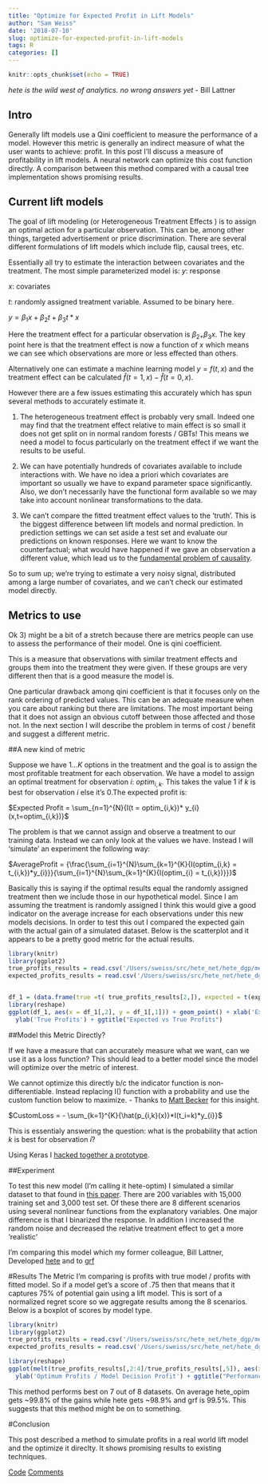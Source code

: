 ```yaml
---
title: "Optimize for Expected Profit in Lift Models"
author: "Sam Weiss"
date: '2018-07-10'
slug: optimize-for-expected-profit-in-lift-models
tags: R
categories: []
---
```

```r
knitr::opts_chunk$set(echo = TRUE)
```

*hete is the wild west of analytics.
no wrong answers yet* - Bill Lattner


## Intro

Generally lift models use a Qini coefficient to measure the performance of a model. However this metric is generally an indirect measure of what the user wants to achieve: profit. In this post I'll discuss a measure of profitability  in lift models. A neural network can optimize this cost function directly. A comparison between this method compared with a causal tree implementation shows promising results. 


## Current lift models
The goal of lift modeling  (or Heterogeneous Treatment Effects ) is to assign an optimal action for a particular observation. This can be, among other things, targeted advertisement or price discrimination. There are several different formulations of lift models which include flip, causal trees, etc. 

Essentially all try to estimate the interaction between covariates and the treatment. The most simple parameterized model is: 
$y$: response

$x$: covariates

$t$: randomly assigned treatment variable. Assumed to be binary here. 

$y = \beta_{1}x + \beta_{2}t+ \beta_{3}t*x$

Here the treatment effect for a particular observation is $\beta_{2+} \beta_{3}x$. The key point here is that the treatment effect is now a function of $x$ which means we can see which observations are more or less effected than others.

Alternatively one can estimate a machine learning model $y = f(t,x)$ and the treatment effect can be calculated $\hat{f}(t=1,x) - \hat{f}(t=0,x)$. 

However there are a few issues estimating this accurately which has spun several methods to accurately estimate it. 


1) The heterogeneous treatment effect is probably very small. Indeed one may find that the treatment effect relative to main effect is so small it does not get split on in normal random forests / GBTs! This means we need a model to focus particularly on the treatment effect if we want the results to be useful.


2) We can have potentially hundreds of covariates available to include interactions with. We have no idea a priori which covariates are important so usually we have to expand parameter space significantly. Also, we don't necessarily have the functional form available so we may take into account nonlinear transformations to the data. 


3) We can't compare the fitted treatment effect values to the 'truth'. This is the biggest difference between lift models and normal prediction. In prediction settings we can set aside a test set and evaluate our predictions on known responses. Here we want to know the counterfactual; what would have happened if we gave an observation a different value, which lead us to the [fundamental problem of causality](https://en.wikipedia.org/wiki/Rubin_causal_model#The_fundamental_problem_of_causal_inference).

So to sum up; we're trying to estimate a very noisy signal, distributed among a large number of covariates, and we can't check our estimated model directly.  

## Metrics to use
Ok 3) might be a bit of a stretch because there are metrics people can use to assess the performance of their model. One is qini coefficient. 

This is a measure that observations with similar treatment effects and groups them into the treatment they were given. If these groups are very different then that is a good measure the model is. 

One particular drawback among qini coefficient is that it focuses only on the rank ordering of predicted values. This can be an adequate measure when you care about ranking but there are limitations. The most important being that it does not assign an obvious cutoff between those affected and those not. In the next section I will describe the problem in terms of cost / benefit and suggest a different metric.

##A new kind of metric


Suppose we have $1...K$ options in the treatment and the goal is to assign the most profitable treatment for each observation. We have a model to assign an optimal treatment for observation $i$: $optim_{i,k}$. This takes the value 1 if $k$ is best for observation $i$ else it's 0.The expected profit is: 

$Expected Profit = \sum_{n=1}^{N}{I(t = optim_{i,k})* y_{i}(x,t=optim_{i,k})}$

The problem is that we cannot assign and observe a treatment to our training data. Instead we can only look at the values we have. Instead I will 'simulate' an experiment the following way:

$AverageProfit =  {\frac{\sum_{i=1}^{N}\sum_{k=1}^{K}{I(optim_{i,k} = t_{i,k})*y_{i}}}{\sum_{i=1}^{N}\sum_{k=1}^{K}{I(optim_{i} = t_{i,k})}}}$

Basically this is saying if the optimal results equal the randomly assigned treatment then we include those in our hypothetical model. Since I am assuming the treatment is randomly assigned I think this would give a good indicator on the average increase for each observations under this new models decisions. In order to test this out I compared the expected gain with the actual gain of a simulated dataset. Below is the scatterplot and it appears to be a pretty good metric for the actual results.  

```r
library(knitr)
library(ggplot2)
true_profits_results = read.csv('/Users/sweiss/src/hete_net/hete_dgp/metric_results/true_profits.csv')[,-1]
expected_profits_results = read.csv('/Users/sweiss/src/hete_net/hete_dgp/metric_results/expected_profits.csv')[,-1] *3000


df_1 = (data.frame(true =t( true_profits_results[2,]), expected = t(expected_profits_results[2,])))
library(reshape)
ggplot(df_1, aes(x = df_1[,2], y = df_1[,1])) + geom_point() + xlab('Expected Profits') + 
  ylab('True Profits') + ggtitle("Expected vs True Profits")

```

##Model this Metric Directly?

If we have a measure that can accurately measure what we want, can we use it as a loss function? This should lead to a better model since the model will optimize over the metric of interest.

We cannot optimize this directly b/c the indicator function is non-differentiable. Instead replacing I() function with a probability and use the custom function below to maximize. - Thanks to [Matt Becker](https://github.com/beckermr) for this insight. 

$CustomLoss = - \sum_{k=1}^{K}{\hat{p_{i,k}(x)}*I(t_i=k)*y_{i}}$

This is essentialy answering the question: what is the probability that action $k$ is best for observation $i$?

Using Keras I [hacked together a prototype](https://github.com/samcarlos/hete_post/blob/master/hete_optim.py#L40). 


##Experiment


To test this new model (I'm calling it hete-optim) I simulated a similar dataset to that found in [this paper](https://arxiv.org/pdf/1707.00102.pdf). There are 200 variables with 15,000 training set and 3,000 test set. Of these there are 8 different scenarios using several nonlinear functions from the explanatory variables. One major difference is that I binarized the response. In addition I increased the random noise and decreased the relative treatment effect to get a more 'realistic' 


I'm comparing this model which my former colleague, Bill Lattner, Developed [hete](https://github.com/wlattner/hete) and to [grf](https://cran.r-project.org/web/packages/grf/index.html) 

#Results
The Metric I'm comparing is profits with true model /  profits with fitted model. So if a model get's a score of .75 then that means that it captures 75% of potential gain using a lift model. This is sort of a normalized regret score so we aggregate results among the 8 scenarios. Below is a boxplot of scores by model type. 

```r
library(knitr)
library(ggplot2)
true_profits_results = read.csv('/Users/sweiss/src/hete_net/hete_dgp/metric_results/true_profits.csv')[,-1]
expected_profits_results = read.csv('/Users/sweiss/src/hete_net/hete_dgp/metric_results/expected_profits.csv')[,-1] *3000

library(reshape)
ggplot(melt(true_profits_results[,2:4]/true_profits_results[,5]), aes(x = variable, y = value)) + geom_boxplot() + xlab('Model Type') + 
  ylab('Optimum Profits / Model Decision Profit') + ggtitle("Performance relative to best for each model")

```

This method performs best on 7 out of 8 datasets. On average hete_opim gets ~99.8% of the gains while hete gets ~98.9% and grf is 99.5%. This suggests that this method might be on to something.  

#Conclusion

This post described a method to simulate profits in a real world lift model and the optimize it direclty. It shows promising results to existing techniques. 

[Code](https://github.com/samcarlos/hete_post)
[Comments](http://scweiss.blogspot.com/2018/07/comments-for-optimize-for-expected.html)